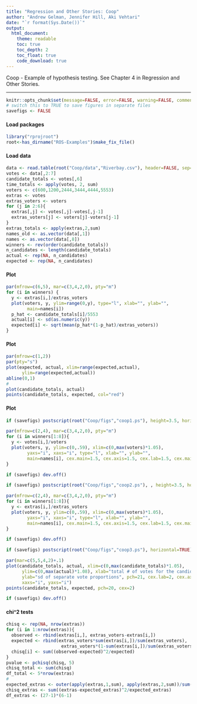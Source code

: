 ```yaml
---
title: "Regression and Other Stories: Coop"
author: "Andrew Gelman, Jennifer Hill, Aki Vehtari"
date: "`r format(Sys.Date())`"
output:
  html_document:
    theme: readable
    toc: true
    toc_depth: 2
    toc_float: true
    code_download: true
---
```

Coop - Example of hypothesis testing. See Chapter 4 in Regression
and Other Stories.

-------------


```r
knitr::opts_chunk$set(message=FALSE, error=FALSE, warning=FALSE, comment=NA)
# switch this to TRUE to save figures in separate files
savefigs <- FALSE
```

#### Load packages

```r
library("rprojroot")
root<-has_dirname("ROS-Examples")$make_fix_file()
```

#### Load data

```r
data <- read.table(root("Coop/data","Riverbay.csv"), header=FALSE, sep=",")
votes <- data[,2:7]
candidate_totals <- votes[,6]
time_totals <- apply(votes, 2, sum)
voters <- c(600,1200,2444,3444,4444,5553)
extras <- votes
extras_voters <- voters
for (j in 2:6){
  extras[,j] <- votes[,j]-votes[,j-1]
  extras_voters[j] <- voters[j]-voters[j-1]
}
extras_totals <- apply(extras,2,sum)
names_old <- as.vector(data[,1])
names <- as.vector(data[,8])
winners <- rev(order(candidate_totals))
n_candidates <- length(candidate_totals)
actual <- rep(NA, n_candidates)
expected <- rep(NA, n_candidates)
```

#### Plot

```r
par(mfrow=c(6,5), mar=c(3,4,2,0), pty="m")
for (i in winners) {
  y <- extras[i,]/extras_voters
  plot(voters, y, ylim=range(0,y), type="l", xlab="", ylab="",
        main=names[i])
  p_hat <- candidate_totals[i]/5553
  actual[i] <- sd(as.numeric(y))
  expected[i] <- sqrt(mean(p_hat*(1-p_hat)/extras_voters))
}
```

#### Plot

```r
par(mfrow=c(1,2))
par(pty="s")
plot(expected, actual, xlim=range(expected,actual),
      ylim=range(expected,actual))
abline(0,1)
#
plot(candidate_totals, actual)
points(candidate_totals, expected, col="red")
```

#### Plot

```r
if (savefigs) postscript(root("Coop/figs","coop1.ps"), height=3.5, horizontal=TRUE)
```
```r
par(mfrow=c(2,4), mar=c(3,4,2,0), pty="m")
for (i in winners[1:8]){
  y <- votes[i,]/voters
  plot(voters, y, ylim=c(0,.59), xlim=c(0,max(voters)*1.05),
        yaxs="i", xaxs="i", type="l", xlab="", ylab="",
        main=names[i], cex.main=1.5, cex.axis=1.5, cex.lab=1.5, cex.main=1.5)
}
```
```r
if (savefigs) dev.off()

```
```r
if (savefigs) postscript(root("Coop/figs","coop2.ps"), , height=3.5, horizontal=TRUE)
```
```r
par(mfrow=c(2,4), mar=c(3,4,2,0), pty="m")
for (i in winners[1:8]){
  y <- extras[i,]/extras_voters
  plot(voters, y, ylim=c(0,.59), xlim=c(0,max(voters)*1.05),
        yaxs="i", xaxs="i", type="l", xlab="", ylab="",
        main=names[i], cex.main=1.5, cex.axis=1.5, cex.lab=1.5, cex.main=1.5)
}
```
```r
if (savefigs) dev.off()

```
```r
if (savefigs) postscript(root("Coop/figs","coop3.ps"), horizontal=TRUE)
```
```r
par(mar=c(5,5,4,2)+.1)
plot(candidate_totals, actual, xlim=c(0,max(candidate_totals)*1.05),
      ylim=c(0,max(actual)*1.08), xlab="total # of votes for the candidate",
      ylab="sd of separate vote proportions", pch=21, cex.lab=2, cex.axis=2, cex=2,
      xaxs="i", yaxs="i")
points(candidate_totals, expected, pch=20, cex=2)
```
```r
if (savefigs) dev.off()
```

#### chi^2 tests

```r
chisq <- rep(NA, nrow(extras))
for (i in 1:nrow(extras)){
  observed <- rbind(extras[i,], extras_voters-extras[i,])
  expected <- rbind(extras_voters*sum(extras[i,])/sum(extras_voters),
                     extras_voters*(1-sum(extras[i,])/sum(extras_voters)))
  chisq[i] <- sum((observed-expected)^2/expected)
}
pvalue <- pchisq(chisq, 5)
chisq_total <- sum(chisq)
df_total <- 5*nrow(extras)
#
expected_extras <- outer(apply(extras,1,sum), apply(extras,2,sum))/sum(extras)
chisq_extras <- sum((extras-expected_extras)^2/expected_extras)
df_extras <- (27-1)*(6-1)
```

